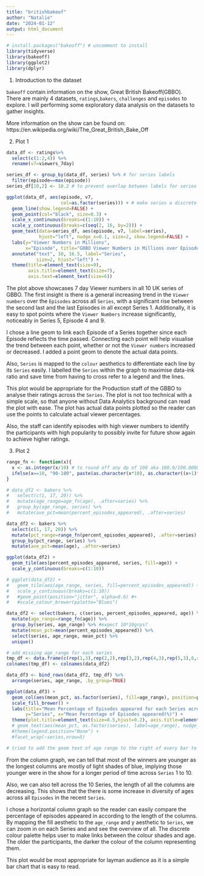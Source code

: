 ---
title: "britishbakeof"
author: "Natalie"
date: "2024-01-12"
output: html_document
---

```{r, include=FALSE}
# install.packages("bakeoff") # uncomment to install 
library(tidyverse)
library(bakeoff)
library(ggplot2)
library(dplyr)
```

1. Introduction to the dataset

`bakeoff` contain information on the show, Great British Bakeoff(GBBO). There are mainly 4 datasets, `ratings`,`bakers`, `challenges` and `episodes` to explore.  I will performing some exploratory data analysis on the datasets to gather insights. 

More information on the show can be found on: https://en.wikipedia.org/wiki/The_Great_British_Bake_Off


2. Plot 1
```{r, echo=FALSE}
data_df <- ratings%>%
  select(c(1:2,4)) %>%
  rename(v7=viewers_7day)

series_df <- group_by(data_df, series) %>% # for series labels 
  filter(episode==max(episode))
series_df[10,2] <- 10.2 # to prevent overlap between labels for series 8 & 10

ggplot(data_df, aes(episode, v7, 
                    col=as.factor(series))) + # make series a discrete variable
  geom_line(show.legend=FALSE) +
  geom_point(col="black", size=0.3) +
  scale_x_continuous(breaks=c(1:10)) +
  scale_y_continuous(breaks=c(seq(2, 16, by=2))) +
  geom_text(data=series_df, aes(episode, v7, label=series),
            hjust="left", nudge_x=0.1, size=2, show.legend=FALSE) +
  labs(y="Viewer Numbers in Millions", 
       x="Episode", title="GBBO Viewer Numbers in Millions over Episodes of each UK Series") +
  annotate("text", 10, 16.5, label="Series", 
           size=2, hjust="left") +
  theme(title=element_text(size=9), 
        axis.title=element_text(size=7), 
        axis.text=element_text(size=6))
```


The plot above showcases 7 day Viewer numbers in all 10 UK series of GBBO. The first insight is there is a general increasing trend in the `Viewer numbers` over the `Episodes` across all `Series`, with a significant rise between the second last and the last Episodes in all except Series 1. Additionally, it is easy to spot points where the `Viewer Numbers` increase significantly, noticeably in Series 5, Episode 4 and 9. 

I chose a line geom to link each Episode of a Series together since each Episode reflects the time passed. Connecting each point will help visualise the trend between each point, whether or not the `Viewer numbers` increased or decreased. I added a point geom to denote the actual data points. 

Also, `Series` is mapped to the `colour` aesthetics to differentiate each line by its `Series` easily. I labelled the `Series` within the graph to maximise data-ink ratio and save time from having to cross refer to a legend and the lines. 

This plot would be appropriate for the Production staff of the GBBO to analyse their ratings across the `Series`. The plot is not too technical with a simple scale, so that anyone without Data Analytics background can read the plot with ease. The plot has actual data points plotted so the reader can use the points to calculate actual viewer percentages. 

Also, the staff can identify episodes with high viewer numbers to identify the participants with high popularity to possibly invite for future show again to achieve higher ratings. 

3. Plot 2
```{r, include=FALSE}
range_fn <- function(x){
  x <- as.integer(x/10) # to round off any dp of 100 aka 100.0/100.0000
  ifelse(x==10, "90-100", paste(as.character(x*10), as.character((x+1)*10), sep="-")) # use ifelse to force x as each ele instead 1 whole vec of all col vals
}

# data_df2 <- bakers %>%
#   select(c(1, 17, 20)) %>%
#   mutate(age_range=age_fn(age), .after=series) %>%
#   group_by(age_range, series) %>%
#   mutate(ave_pct=mean(percent_episodes_appeared), .after=series)

data_df2 <- bakers %>%
  select(c(1, 17, 20)) %>%
  mutate(pct_range=range_fn(percent_episodes_appeared), .after=series) %>%
  group_by(pct_range, series) %>%
  mutate(ave_pct=mean(age), .after=series)

ggplot(data_df2) +
  geom_tile(aes(percent_episodes_appeared, series, fill=age)) +
  scale_y_continuous(breaks=c(1:10))

# ggplot(data_df2) +
#   geom_tile(aes(age_range, series, fill=percent_episodes_appeared)) +
#   scale_y_continuous(breaks=c(1:10))
#   #geom_point(position="jitter", alpha=0.6) #+
#   #scale_colour_brewer(palette="Blues")
```
```{r}
data_df2 <- select(bakers, c(series, percent_episodes_appeared, age)) %>%
  mutate(age_range=range_fn(age)) %>%
  group_by(series, age_range) %>% #expect 10*10grps?
  mutate(mean_pct=mean(percent_episodes_appeared)) %>%
  select(series, age_range, mean_pct) %>%
  unique()

# add missing age_range for each series
tmp_df <- data.frame(c(rep(1,3),rep(2,2),rep(3,2),rep(4,3),rep(5,3),6,rep(7,3),8,rep(9,2),rep(10,3)), sapply(c(10,60,70,50,70,10,70,10,40,70,20,50,70,70,10,50,70,60,10,70,10,60,70), range_fn),integer(7*10-NROW(data_df2)))
colnames(tmp_df) <- colnames(data_df2)

data_df3 <- bind_rows(data_df2, tmp_df) %>% 
  arrange(series, age_range, .by_group=TRUE)

ggplot(data_df3) +
  geom_col(aes(mean_pct, as.factor(series), fill=age_range), position=position_dodge(width=3), show.legend=TRUE) +
  scale_fill_brewer() +
  labs(title="Mean Percentage of Episodes appeared for each Series across each Age Range",
       y="Series", x="Mean Percentage of Episodes appeared(%)") +
  theme(plot.title=element_text(size=8.5,hjust=0.2), axis.title=element_text(size=6), legend.title=element_text(size=5), legend.text=element_text(size=5), axis.ticks=element_line(size=0.5))
  # geom_text(aes(mean_pct, as.factor(series), label=age_range), nudge_x=0.1, size=2, show.legend=FALSE) #+
  #theme(legend.position="None") +
  #facet_wrap(~series,nrow=5) 

# tried to add the geom text of age range to the right of every bar to remove legend but did not work
```


From the column graph, we can tell that most of the winners are younger as the longest columns are mostly of light shades of blue, implying those younger were in the show for a longer period of time across `Series` 1 to 10.

Also, we can also tell across the 10 Series, the length of all the columns are decreasing. This shows that the there is some increase in diversity of ages across all `Episodes` in the recent `Series`.

I chose a horizontal column graph so the reader can easily compare the percentage of episodes appeared in according to the length of the columns. By mapping the fill aesthetic to the `age_range` and y aesthetic to `Series`, we can zoom in on each Series and and see the overview of all. The discrete colour palette helps user to make links between the colour shades and age. The older the participants, the darker the colour of the column representing them. 

This plot would be most appropriate for layman audience as it is a simple bar chart that is easy to read.

